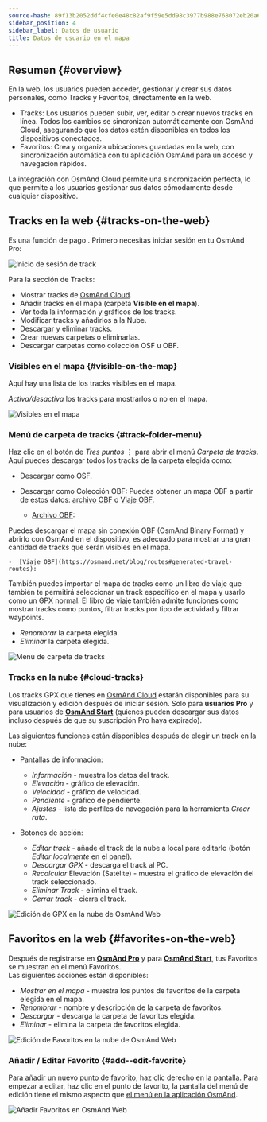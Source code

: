 ```yaml
---
source-hash: 89f13b2052ddf4cfe0e48c82af9f59e5dd98c3977b988e768072eb20a6ad2a59
sidebar_position: 4
sidebar_label: Datos de usuario
title: Datos de usuario en el mapa
---
```



<InfoIncompleteArticle/>

## Resumen {#overview}

En la web, los usuarios pueden acceder, gestionar y crear sus datos personales, como Tracks y Favoritos, directamente en la web.

- Tracks: Los usuarios pueden subir, ver, editar o crear nuevos tracks en línea. Todos los cambios se sincronizan automáticamente con OsmAnd Cloud, asegurando que los datos estén disponibles en todos los dispositivos conectados.
- Favoritos: Crea y organiza ubicaciones guardadas en la web, con sincronización automática con tu aplicación OsmAnd para un acceso y navegación rápidos.

La integración con OsmAnd Cloud permite una sincronización perfecta, lo que permite a los usuarios gestionar sus datos cómodamente desde cualquier dispositivo.

## Tracks en la web {#tracks-on-the-web}

Es una función de pago <ProFeature/>. Primero necesitas iniciar sesión en tu OsmAnd Pro:

![Inicio de sesión de track](@site/static/img/web/track_loggin.png)

Para la sección de Tracks:

- Mostrar tracks de [OsmAnd Cloud](#cloud-tracks).
- Añadir tracks en el mapa (carpeta **Visible en el mapa**).
- Ver toda la información y gráficos de los tracks.
- Modificar tracks y añadirlos a la Nube.
- Descargar y eliminar tracks.
- Crear nuevas carpetas o eliminarlas.
- Descargar carpetas como colección OSF u OBF.


### Visibles en el mapa {#visible-on-the-map}

Aquí hay una lista de los tracks visibles en el mapa.

_Activa/desactiva_ los tracks para mostrarlos o no en el mapa.

![Visibles en el mapa](@site/static/img/web/visible.png)


### Menú de carpeta de tracks {#track-folder-menu}

Haz clic en el botón de *Tres puntos* **⋮** para abrir el menú *Carpeta de tracks*. Aquí puedes descargar todos los tracks de la carpeta elegida como:

 - Descargar como OSF.
 - Descargar como Colección OBF:
  Puedes obtener un mapa OBF a partir de estos datos: [archivo OBF](https://osmand.net/docs/technical/osmand-file-formats/osmand-obf/) o [Viaje OBF](https://osmand.net/blog/routes#generated-travel-routes).

    -  [Archivo OBF](https://osmand.net/docs/technical/osmand-file-formats/osmand-obf/):

  Puedes descargar el mapa sin conexión OBF (OsmAnd Binary Format) y abrirlo con OsmAnd en el dispositivo, es adecuado para mostrar una gran cantidad de tracks que serán visibles en el mapa.

    -  [Viaje OBF](https://osmand.net/blog/routes#generated-travel-routes):

  También puedes importar el mapa de tracks como un libro de viaje que también te permitirá seleccionar un track específico en el mapa y usarlo como un GPX normal. El libro de viaje también admite funciones como mostrar tracks como puntos, filtrar tracks por tipo de actividad y filtrar waypoints.

- _Renombrar_ la carpeta elegida.
- _Eliminar_ la carpeta elegida.

![Menú de carpeta de tracks](@site/static/img/web/collection.png)


### Tracks en la nube {#cloud-tracks}

Los tracks GPX que tienes en [OsmAnd Cloud](../personal/osmand-cloud.md) estarán disponibles para su visualización y edición después de iniciar sesión. Solo para **usuarios Pro** <ProFeature/> y para usuarios de [**OsmAnd Start**](../personal/osmand-cloud.md#osmand-start) (quienes pueden descargar sus datos incluso después de que su suscripción Pro haya expirado).

Las siguientes funciones están disponibles después de elegir un track en la nube:

- Pantallas de información:
  - *Información* - muestra los datos del track.
  - *Elevación* - gráfico de elevación.
  - *Velocidad* - gráfico de velocidad.
  - *Pendiente* - gráfico de pendiente.
  - *Ajustes* - lista de perfiles de navegación para la herramienta *Crear ruta*.  

- Botones de acción:
  - *Editar track* - añade el track de la nube a local para editarlo (botón _Editar localmente_ en el panel).
  - *Descargar GPX* - descarga el track al PC.
  - *Recalcular* Elevación (Satélite) - muestra el gráfico de elevación del track seleccionado.
  - *Eliminar Track* - elimina el track.
  - *Cerrar track* - cierra el track.

![Edición de GPX en la nube de OsmAnd Web](@site/static/img/web/cloud_track.png)



## Favoritos en la web {#favorites-on-the-web}

Después de registrarse en [**OsmAnd Pro**](../personal/osmand-cloud.md#login) y para [**OsmAnd Start**](../personal/osmand-cloud.md#osmand-start), tus Favoritos se muestran en el menú Favoritos.  
Las siguientes acciones están disponibles:

- *Mostrar en el mapa* - muestra los puntos de favoritos de la carpeta elegida en el mapa.
- *Renombrar* - nombre y descripción de la carpeta de favoritos.
- *Descargar* - descarga la carpeta de favoritos elegida.
- *Eliminar* - elimina la carpeta de favoritos elegida.

![Edición de Favoritos en la nube de OsmAnd Web](@site/static/img/web/favorites.png)

### Añadir / Editar Favorito {#add--edit-favorite}

[Para añadir](../personal/favorites.md#manage-favorites) un nuevo punto de favorito, haz clic derecho en la pantalla. Para empezar a editar, haz clic en el punto de favorito, la pantalla del menú de edición tiene el mismo aspecto que [el menú en la aplicación OsmAnd](../personal/favorites.md#create).  

![Añadir Favoritos en OsmAnd Web](@site/static/img/web/web_favorites_add.png)
